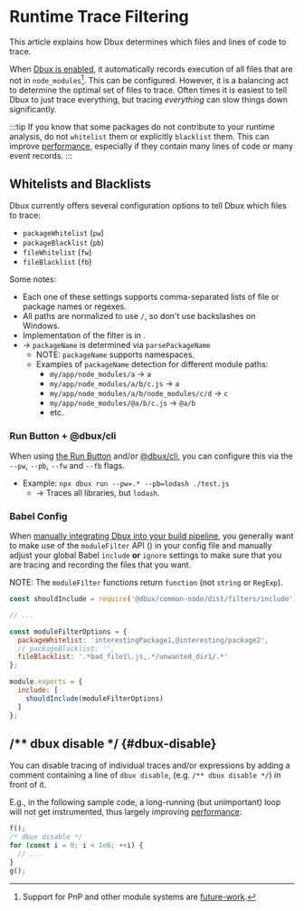 # Runtime Trace Filtering


<TOC toc={toc} />


This article explains how Dbux determines which files and lines of code to trace.

When [Dbux is enabled](../runtime-analysis/02-enable-dbux.mdx), it automatically records execution of all files that are not in `node_modules`[^1]. This can be configured. However, it is a balancing act to determine the optimal set of files to trace. Often times it is easiest to tell Dbux to just trace everything, but tracing *everything* can slow things down significantly.

:::tip
If you know that some packages do not contribute to your runtime analysis, do not `whitelist` them or explicitly `blacklist` them. This can improve [performance](./02-performance.mdx), especially if they contain many lines of code or many <Term term="trace" /> event records.
:::

## Whitelists and Blacklists

Dbux currently offers several configuration options to tell Dbux which files to trace:

* `packageWhitelist` (`pw`)
* `packageBlacklist` (`pb`)
* `fileWhitelist` (`fw`)
* `fileBlacklist` (`fb`)

Some notes:

* Each one of these settings supports comma-separated lists of file or package names or regexes.
* All paths are normalized to use `/`, so don't use backslashes on Windows.
* Implementation of the filter is in <CodeLink path="dbux-common-node/src/filters/moduleFilter.js" />.
* -> `packageName` is determined via <CodeLink path="dbux-common-node/src/util/moduleUtil.js"><code>parsePackageName</code></CodeLink>
  * NOTE: `packageName` supports namespaces.
  * Examples of `packageName` detection for different module paths:
    * `my/app/node_modules/a` -> `a`
    * `my/app/node_modules/a/b/c.js` -> `a`
    * `my/app/node_modules/a/b/node_modules/c/d` -> `c`
    * `my/app/node_modules/@a/b/c.js` -> `@a/b`
    * etc.


### Run Button + @dbux/cli

When using [the Run Button](../runtime-analysis/03-the-run-button.mdx) and/or [@dbux/cli](../tools-and-configuration/02-dbux-cli.mdx), you can configure this via the `--pw`, `--pb`, `--fw` and `--fb` flags.

* Example: `npx dbux run --pw=.* --pb=lodash ./test.js`
  * -> Traces all libraries, but `lodash`.


### Babel Config

When [manually integrating Dbux into your build pipeline](./03-build-pipeline-integration.mdx), you generally want to make use of the `moduleFilter` API (<CodeLink path="dbux-babel-plugin/src/external" />) in your config file and manually adjust your global Babel `include` **or** `ignore` settings to make sure that you are tracing and recording the files that you want.

NOTE: The `moduleFilter` functions return `function` (not `string` or `RegExp`).


```js
const shouldInclude = require('@dbux/common-node/dist/filters/include').default;

// ...

const moduleFilterOptions = {
  packageWhitelist: 'interestingPackage1,@interesting/package2',
  // packageBlacklist: '',
  fileBlacklist: '.*bad_file1\.js,.*/unwanted_dir1/.*'
};

module.exports = {
  include: [
    shouldInclude(moduleFilterOptions)
  ]
};
```

<!-- module.exports = {
  // ...
  module: {
    rules: [
      // ...
      {
        test: /\.jsx?$/,
        include: [
          shouldInclude(moduleFilterOptions)
        ],
        use: {
          loader: 'babel-loader',
          options: {
            plugins: [
              // other plugins, running **after** Dbux...
              '@dbux/babel-plugin'
              // other plugins, running **before** Dbux...
            ]
          }
        }
      }
    ]
  }
}; -->


<!-- TODO(re-write this: build-time vs. run-time performance considerations etc.)

Also, tracing long-running loops or high-FPS code TODO(explain). That is why you want to fine-tune configuration as to what and how you want to trace.  -->

## /** dbux disable */ {#dbux-disable}

You can disable tracing of individual traces and/or expressions by adding a comment containing a line of `dbux disable`, (e.g. `/** dbux disable */`) in front of it.

E.g., in the following sample code, a long-running (but unimportant) loop will not get instrumented, thus largely improving [performance](./02-performance.mdx):

```js
f();
/* dbux disable */
for (const i = 0; i < 1e6; ++i) {
  // ...
}
g();
```



[^1]: Support for PnP and other module systems are [future-work](../advanced/02-future-work.mdx).
